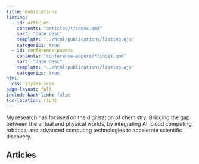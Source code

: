 ```yaml
---
title: Publications
listing:
  - id: articles
    contents: "articles/*/index.qmd"
    sort: "date desc"
    template: "../html/publications/listing.ejs"
    categories: true
  - id: conference-papers
    contents: "conference-papers/*/index.qmd"
    sort: "date desc"
    template: "../html/publications/listing.ejs"
    categories: true
html:
  css: styles.scss
page-layout: full
include-back-link: false
toc-location: right
---
```


My research has focused on the digitisation of chemistry. Bridging the gap between the virtual and physical worlds, by integrating AI, cloud computing, robotics, and advanced computing technologies to accelerate scientific discovery.

## Articles

<script>
// JavaScript code here
function convertBibtex(bibtex) {

var author_name = "Thakkar, Amol"

  // Parse the BibTeX input
  var parser = new BibtexParser();
  var entries = parser.parse(bibtex);
console.log(entries)
console.log(entries.length)
  // Generate the ACS HTML output
  var html = "";
  for (var i = 0; i < entries.length; i++) {
    console.log(i)
    var entry = entries[i];
    console.log(entry)
    html += "<p><li>";
    if (entry.hasOwnProperty("author")) {
    var authors = entry.author.split(/(?<!\{) and |(?<!\{)&/);
    var formattedAuthors = authors.map(function(author) {
        return author.trim();
    });
    
    for (var k = 0; k < formattedAuthors.length; k++) {
        if (formattedAuthors[k] === author_name) {
        html += "<b>" + formattedAuthors[k] + "</b>";
        } else {
        html += formattedAuthors[k];
        }
        
        if (i < formattedAuthors.length - 1) {
        html += "; ";
        } else {
        html += ". ";
        }
    }
    }
    
    if (entry.hasOwnProperty("title")) {
      html += entry.title + ". ";
    }
    if (entry.hasOwnProperty("journal")) {
      html += "<i>" + entry.journal + "</i>, ";
    }
    if (entry.hasOwnProperty("year")) {
      html += entry.year + ".";
    }
    if (entry.hasOwnProperty("doi")) {
      html += "<br> doi: <a href='https://doi.org/" + entry.doi + "'>" + entry.doi + "</a>.";
    }
    html += "</li></p>";
    console.log(html)
  }
    
  return html;
}

function BibtexParser() {
  this.parse = function(bibtex) {
    var entries = [];
    var lines = bibtex.split("\n");

    var currentEntry = {};
    for (var i = 0; i < lines.length; i++) {
      var line = lines[i].trim();
      if (line.startsWith("@")) {
        // New entry
        if (Object.keys(currentEntry).length > 0) {
          entries.push(currentEntry);
          currentEntry = {};
        }
        var entryType = line.match(/@(\w+)/)[1].toLowerCase();
        currentEntry["entryType"] = entryType;
      } else if (line.startsWith("}")) {
        // End of entry
        entries.push(currentEntry);
        currentEntry = {};
      } else if (line.includes("=")) {
        // Field
        var field = line.match(/(\w+)\s*=\s*{([^}]*)}/);
        if (field) {
          var fieldName = field[1].toLowerCase();
          var fieldValue = field[2];
          currentEntry[fieldName] = fieldValue;
        }
      }
    }

    return entries;
  };
}

window.addEventListener('DOMContentLoaded', function() {
      var bibtex = `
@article{thakkar_datasets_2020,
	title = {Datasets and their influence on the development of computer assisted synthesis planning tools in the pharmaceutical domain},
	volume = {11},
	url = {https://pubs.rsc.org/en/content/articlelanding/2020/sc/c9sc04944d},
	doi = {https://doi.org/10.1039/C9SC04944D},
	number = {1},
	journal = {Chemical science},
	author = {Thakkar, Amol and Kogej, Thierry and Reymond, Jean-Louis and Engkvist, Ola and Bjerrum, Esben Jannik},
	year = {2020},
	note = {Publisher: Royal Society of Chemistry},
	pages = {154--168},
}

@inproceedings{thakkar_neural_2019,
	title = {Neural Network Guided Tree-Search Policies for Synthesis Planning},
	url = {https://link.springer.com/chapter/10.1007/978-3-030-30493-5_64},
	doi = {https://doi.org/10.1007/978-3-030-30493-5_64},
	booktitle = {International Conference on Artificial Neural Networks},
	publisher = {Springer International Publishing Cham},
	author = {Thakkar, Amol and Bjerrum, Esben Jannik and Engkvist, Ola and Reymond, Jean-Louis},
	year = {2019},
	pages = {721--724},
}

@article{sieffert_modelling_2018,
	title = {Modelling uranyl chemistry in liquid ammonia from density functional theory},
	volume = {54},
	url = {https://pubs.rsc.org/en/content/articlelanding/2018/cc/c8cc05382k/unauth},
	doi = {https://doi.org/10.1039/C8CC05382K},
	number = {74},
	journal = {Chemical Communications},
	author = {Sieffert, Nicolas and Thakkar, Amol and Bühl, Michael},
	year = {2018},
	note = {Publisher: Royal Society of Chemistry},
	pages = {10431--10434},
}

@article{thakkar_ring_2020,
	title = {“Ring breaker”: neural network driven synthesis prediction of the ring system chemical space},
	volume = {63},
	url = {https://pubs.acs.org/doi/full/10.1021/acs.jmedchem.9b01919},
	doi = {https://doi.org/10.1021/acs.jmedchem.9b01919},
	number = {16},
	journal = {Journal of medicinal chemistry},
	author = {Thakkar, Amol and Selmi, Nidhal and Reymond, Jean-Louis and Engkvist, Ola and Bjerrum, Esben Jannik},
	year = {2020},
	note = {Publisher: American Chemical Society},
	pages = {8791--8808},
}

@article{bjerrum_artificial_2020,
	title = {Artificial Applicability Labels for Improving Policies in Retrosynthesis Prediction},
	volume = {2},
	url = {https://iopscience.iop.org/article/10.1088/2632-2153/abcf90/meta},
	doi = {10.1088/2632-2153/abcf90},
	number = {1},
	journal = {Machine Learning: Science and Technology},
	author = {Bjerrum, Esben Jannik and Thakkar, Amol and Engkvist, Ola},
	year = {2020},
	note = {Publisher: Machine Learning: Science and Technology},
}

@article{genheden_aizynthfinder_2020,
	title = {AiZynthFinder: a fast, robust and flexible open-source software for retrosynthetic planning},
	volume = {12},
	url = {https://link.springer.com/article/10.1186/s13321-020-00472-1},
	doi = {https://doi.org/10.1186/s13321-020-00472-1},
	number = {1},
	journal = {Journal of cheminformatics},
	author = {Genheden, Samuel and Thakkar, Amol and Chadimová, Veronika and Reymond, Jean-Louis and Engkvist, Ola and Bjerrum, Esben},
	year = {2020},
	note = {Publisher: Springer International Publishing Cham},
	pages = {70},
}

@article{sumner_levenshtein_2020,
	title = {Levenshtein augmentation improves performance of smiles based deep-learning synthesis prediction},
	url = {https://chemrxiv.org/engage/chemrxiv/article-details/60c74d89702a9b293c18b884},
	doi = {10.26434/chemrxiv.12562121.v2},
	journal = {ChemRxiv},
	author = {Sumner, Dean and He, Jiazhen and Thakkar, Amol and Engkvist, Ola and Bjerrum, Esben Jannik},
	year = {2020},
}

@article{johansson_ai-assisted_2019,
	title = {AI-assisted synthesis prediction},
	volume = {32},
	url = {https://www.sciencedirect.com/science/article/abs/pii/S1740674920300020},
	doi = {https://doi.org/10.1016/j.ddtec.2020.06.002},
	journal = {Drug Discovery Today: Technologies},
	author = {Johansson, Simon and Thakkar, Amol and Kogej, Thierry and Bjerrum, Esben and Genheden, Samuel and Bastys, Tomas and Kannas, Christos and Schliep, Alexander and Chen, Hongming and Engkvist, Ola},
	year = {2019},
	note = {Publisher: Elsevier},
	pages = {65--72},
}

@article{david_molecular_2020,
	title = {Molecular representations in AI-driven drug discovery: a review and practical guide},
	volume = {12},
	url = {https://link.springer.com/article/10.1186/s13321-020-00460-5},
	doi = {https://doi.org/10.1186/s13321-020-00460-5},
	number = {1},
	journal = {Journal of Cheminformatics},
	author = {David, Laurianne and Thakkar, Amol and Mercado, Rocío and Engkvist, Ola},
	year = {2020},
	note = {Publisher: Springer International Publishing Cham},
	pages = {56},
}

@article{thakkar_retrosynthetic_2021,
	title = {Retrosynthetic accessibility score (RAscore)–rapid machine learned synthesizability classification from AI driven retrosynthetic planning},
	volume = {12},
	url = {https://pubs.rsc.org/en/content/articlelanding/2021/sc/d0sc05401a},
	doi = {https://doi.org/10.1039/D0SC05401A},
	number = {9},
	journal = {Chemical science},
	author = {Thakkar, Amol and Chadimová, Veronika and Bjerrum, Esben Jannik and Engkvist, Ola and Reymond, Jean-Louis},
	year = {2021},
	note = {Publisher: Royal Society of Chemistry},
	pages = {3339--3349},
}

@article{thakkar_artificial_2021,
	title = {Artificial intelligence and automation in computer aided synthesis planning},
	volume = {6},
	url = {https://pubs.rsc.org/en/content/articlelanding/2021/re/d0re00340a},
	doi = {10.1039/D0RE00340A},
	number = {1},
	journal = {Reaction chemistry \& engineering},
	author = {Thakkar, Amol and Johansson, Simon and Jorner, Kjell and Buttar, David and Reymond, Jean-Louis and Engkvist, Ola},
	year = {2021},
	note = {Publisher: Royal Society of Chemistry},
	pages = {27--51},
}

@article{thakkar_how_2021,
	title = {How AI for synthesis can help tackle challenges in molecular discovery: Medicinal chemistry and chemical biology highlights},
	volume = {75},
	url = {https://www.chimia.ch/chimia/article/view/2021_677},
	doi = {https://doi.org/10.2533/chimia.2021.677},
	number = {7-8},
	journal = {Chimia},
	author = {Thakkar, Amol and Schwaller, Philippe},
	year = {2021},
	pages = {677--677},
}

@phdthesis{thakkar_computer_nodate,
	type = {PhD Thesis},
	title = {Computer Aided Synthesis Prediction to Enable Augmented Chemical Discovery and Chemical Space Exploration},
	url = {https://core.ac.uk/download/pdf/521342892.pdf},
	school = {Universität Bern},
	author = {Thakkar, Amol and Reymond, Jean-Louis},
}

@article{thakkar_automatic_2022,
	title = {Automatic Extraction of Reaction Templates for Synthesis Prediction},
	volume = {76},
	url = {https://chimia.ch/chimia/article/view/2022_294},
	doi = {https://doi.org/10.2533/chimia.2022.294},
	number = {4},
	journal = {Chimia},
	author = {Thakkar, Amol and Reymond, Jean-Louis},
	year = {2022},
	pages = {294--297},
}

@inproceedings{thakkar_augmented_2022,
	title = {Augmented disconnection aware retrosynthesis to facilitate user interaction},
	url = {https://research.ibm.com/publications/augmented-disconnection-aware-retrosynthesis-to-facilitate-user-interaction},
	booktitle = {American {Chemical} {Society} ({ACS}) {Fall} {Meeting}},
	author = {Thakkar, Amol and Byekwaso, Andrea Antonia and Schwaller, Philippe and Vaucher, Alain and Toniato, Alessandra and Laino, Teodoro},
	year = {2022},
}

@article{thakkar_unbiasing_2023,
	title = {Unbiasing retrosynthesis language models with disconnection prompts},
	volume = {9},
	url = {https://pubs.acs.org/doi/full/10.1021/acscentsci.3c00372},
	doi = {https://doi.org/10.1021/acscentsci.3c00372},
	number = {7},
	journal = {ACS Central Science},
	author = {Thakkar, Amol and Vaucher, Alain C and Byekwaso, Andrea and Schwaller, Philippe and Toniato, Alessandra and Laino, Teodoro},
	year = {2023},
	note = {Publisher: American Chemical Society},
	pages = {1488--1498},
}

@article{kannas_rxnutilscheminformatics_2022,
	title = {Rxnutils–a cheminformatics python library for manipulating chemical reaction data},
	url = {https://chemrxiv.org/engage/chemrxiv/article-details/62ff6e3d1945ad5634dee451},
	doi = {10.26434/chemrxiv-2022-wt440-v2},
	author = {Kannas, Christos and Thakkar, Amol and Bjerrum, Esben and Genheden, Samuel},
	year = {2022},
}

@inproceedings{thakkar_disconnection_2022,
	title = {Disconnection Aware Steering of Retrosynthesis Transformer to Facilitate Materials Design},
	url = {https://research.ibm.com/publications/disconnection-aware-steering-of-retrosynthesis-transformer-to-facilitate-materials-design},
	booktitle = {Materials Research Society (MRS) Fall Meeting},
	author = {Thakkar, Amol and Byekwaso, Andrea Antonia and Vaucher, Alain and Schwaller, Philippe and Toniato, Alessandra and Laino, Teodoro},
	year = {2022},
}

@article{cretu_standardization_2022,
	title = {Standardization of chemical compounds using language modeling},
	url = {https://chemrxiv.org/engage/chemrxiv/article-details/636927c0b58850fd35408fbc},
	doi = {10.26434/chemrxiv-2022-14ztf},
	author = {Cretu, Miruna T and Toniato, Alessandra and Vaucher, Alain C and Thakkar, Amol and Debabeche, Amin and Laino, Teodoro},
	year = {2022},
}

@article{chakraborty_data-driven_2022,
	title = {Data-driven Reaction Template Fingerprints},
	url = {https://chemrxiv.org/engage/chemrxiv/article-details/637b92493551190cc33b635f},
	doi = {10.26434/chemrxiv-2022-4kzp1},
	journal = {ChemRxiv},
	author = {Chakraborty, Anubhab and Thakkar, Amol and Vaucher, Alain C and Laino, Teodoro},
	year = {2022},
}

@article{cretu_tools_2023,
	title = {Tools for Synthesis Planning, Automation, and Analytical Data Analysis},
	volume = {77},
	url = {https://www.chimia.ch/chimia/article/view/2023_17},
	doi = {https://doi.org/10.2533/chimia.2023.17},
	number = {1/2},
	journal = {Chimia},
	author = {Cretu, Miruna and Alberts, Marvin and Chakraborty, Anubhab and Leonov, Artem and Thakkar, Amol and Laino, Teodoro},
	year = {2023},
	pages = {17--21},
}

@article{cretu_standardizing_2023,
	title = {Standardizing chemical compounds with language models},
	volume = {4},
	url = {https://iopscience.iop.org/article/10.1088/2632-2153/ace878/meta},
	doi = {10.1088/2632-2153/ace878},
	number = {3},
	journal = {Machine Learning: Science and Technology},
	author = {Cretu, Miruna T and Toniato, Alessandra and Thakkar, Amol and Debabeche, Amin A and Laino, Teodoro and Vaucher, Alain C},
	year = {2023},
	note = {Publisher: IOP Publishing},
	pages = {035014},
}

@inproceedings{thakkar_neute-neural_2023,
	title = {NeuTE-Neural Template Extraction},
	url = {https://research.ibm.com/publications/neute-neural-template-extraction},
	booktitle = {American Chemical Society (ACS) Spring Meeting},
	author = {Thakkar, Amol and Laino, Teodoro},
	year = {2023},
}

@inproceedings{thakkar_creating_2023,
	title = {Creating labs that learn through automated data management},
	url = {https://research.ibm.com/publications/creating-labs-that-learn-through-automated-data-management},
	booktitle = {American Chemical Society (ACS) Fall Meeting},
	author = {Thakkar, Amol and Giovannini, Andrea and Manica, Matteo and Vaucher, Alain and Ruch, Patrick and Laino, Teodoro},
	year = {2023},
}

@inproceedings{ruch_new_2023,
	title = {A new era of collaborative experimentation enabled by multi-cloud and AI foundation models},
	url = {https://research.ibm.com/publications/a-new-era-of-collaborative-experimentation-enabled-by-multi-cloud-and-ai-foundation-models},
	booktitle = {Future Labs Live},
	author = {Ruch, Patrick and Vaucher, Alain and Thakkar, Amol and Giovannini, Andrea and Foncubierta, Antonio and Christofidellis, Dimitrios and Zipoli, Federico and Born, Jannis and Cadow, Joris and Rapsomaniki, Marianna and {others}},
	year = {2023},
}

@inproceedings{thakkar_using_2023,
	title = {Using Foundation Models to Promote Digitization and Reproducibility in Scientific Experimentation},
	url = {https://openreview.net/forum?id=A28gzFJd28},
	booktitle = {NeurIPS 2023 AI for Science Workshop},
	author = {Thakkar, Amol and Giovannini, Andrea and Foncubierta, Antonio and Baldassari, Carlo and Christofidellis, Dimitrios and Zipoli, Federico and Gabrieli, Gianmarco and Born, Jannis and Graziani, Mara and Alberts, Marvin and {others}},
	year = {2023},
}

@article{thakkar_neural_2024,
	title = {Neural Template Extraction-Learning the Language of SMIRKS},
	url = {https://chemrxiv.org/engage/chemrxiv/article-details/664de6a821291e5d1df74ac0},
	doi = {10.26434/chemrxiv-2024-bmk3w},
	journal = {ChemRxiv},
	author = {Thakkar, Amol and Laino, Teodoro},
	year = {2024},
}

@inproceedings{ruch_multimodal_2024,
	title = {Multimodal foundation models for more reproducible scientific experimentation and data capture},
	url = {https://research.ibm.com/publications/multimodal-foundation-models-for-more-reproducible-scientific-experimentation-and-data-capture},
	booktitle = {Future {Labs} {Live}},
	author = {Ruch, Patrick and Gabrieli, Gianmarco and Morales, Irina Espejo and Christofidellis, Dimitrios and Graziani, Mara and Giovannini, Andrea and Zipoli, Federico and Thakkar, Amol and Foncubierta, Antonio and Manica, Matteo and {others}},
	year = {2024},
}

@article{gabrieli_activity_2025,
	title = {Activity recognition in scientific experimentation using multimodal visual encoding},
	url = {http://dx.doi.org/10.1039/D4DD00287C},
	doi = {10.1039/D4DD00287C},
	abstract = {Capturing actions during scientific experimentation is a cornerstone of reproducibility and collaborative research. While large multimodal models hold promise for automatic action (or activity) recognition, their ability to provide real-time captioning of scientific actions remains to be explored. Leveraging multimodal egocentric videos and model finetuning for chemical experimentation, we study the action recognition performance of Vision Transformer (ViT) encoders coupled either to a multi-label classification head or a pretrained language model, as well as that of two state-of-the-art vision-language models, Video-LLaVA and X-CLIP. Highest fidelity was achieved for models coupled with trained classification heads or a fine-tuned language model decoder, for which individual actions were recognized with F1 scores between 0.29–0.57 and action sequences were transcribed at normalized Levenshtein ratios of 0.59–0.75, while inference efficiency was highest for models based on ViT encoders coupled to classifiers, yielding a 3-fold relative inference speed-up on GPU over language-assisted models. While models comprising generative language components were penalized in terms of inference time, we demonstrate that augmenting egocentric videos with gaze information increases the F1 score (0.52 → 0.61) and Levenshtein ratio (0.63 → 0.72, p = 0.047) for the language-assisted ViT encoder. Based on our evaluation of preferred model configurations, we propose the use of multimodal models for near real-time action recognition in scientific experimentation as viable approach for automatic documentation of laboratory work.},
	journal = {Digital Discovery},
	author = {Gabrieli, Gianmarco and Espejo Morales, Irina and Christofidellis, Dimitrios and Graziani, Mara and Giovannini, Andrea and Zipoli, Federico and Thakkar, Amol and Foncubierta, Antonio and Manica, Matteo and Ruch, Patrick W.},
	year = {2025},
	note = {Publisher: RSC},
	pages = {--},
}

@article{carrel2025exploring,
  title={Exploring Simple Drug Scaffolds from the Generated Database Chemical Space Reveals a Chiral Bicyclic Azepane with Potent Neuropharmacology},
  author={Carrel, Aline and Yiannakas, Adonis and Roukens, Jaap-Jan and Reynoso-Moreno, Ines and Orsi, Markus and Thakkar, Amol and Arus-Pous, Josep and Pellegata, Daniele and Gertsch, Jürg and Reymond, Jean-Louis},
  journal={Journal of Medicinal Chemistry},
  year={2025},
  publisher={American Chemical Society}
}

`;

      document.getElementById("biblio").innerHTML = convertBibtex(bibtex);
    });
</script>

<ol>
<div id="biblio"></div>
</ol>